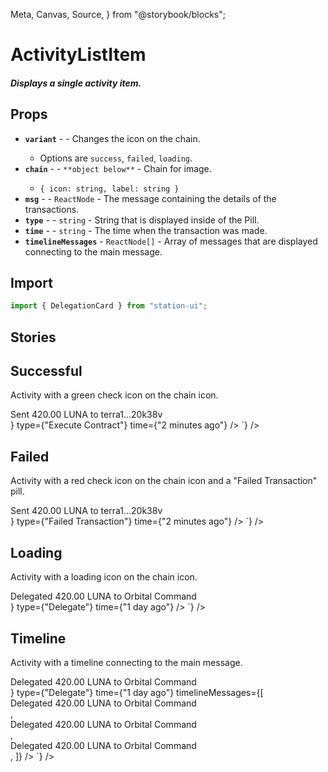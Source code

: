   Meta,
  Canvas,
  Source,
} from "@storybook/blocks";

<Meta title="Components/List Items/Activity" />

# ActivityListItem

##### Displays a single activity item.

## Props
- **`variant`** - <RequiredText /> - Changes the icon on the chain.
  - Options are `success`, `failed`, `loading`.
- **`chain`** - <RequiredText /> - `**object below**` - Chain for image.
  - `{ icon: string, label: string }`
- **`msg`** - <RequiredText /> - `ReactNode` - The message containing the details of the transactions.
- **`type`** - <RequiredText /> - `string` - String that is displayed inside of the Pill.
- **`time`** - <RequiredText /> - `string` - The time when the transaction was made.
- **`timelineMessages`** - `ReactNode[]` - Array of messages that are displayed connecting to the main message.

## Import
```jsx
import { DelegationCard } from "station-ui";
```

## Stories

## Successful
Activity with a green check icon on the chain icon.
<div className="story_with_source_below">
  <Canvas of={ActivityListItemStories.Successful} />
  <Source code={`
    <ActivityListItem
  variant={"success"}
  chain={{ icon: "https://station-assets.terra.dev/img/chains/Terra.svg", label: "Terra" }}
  msg={
    <div>
      Sent <span>420.00 LUNA</span> to <span>terra1...20k38v</span>
    </div>
  }
  type={"Execute Contract"}
  time={"2 minutes ago"}
/>
  `} />
</div>

## Failed
Activity with a red check icon on the chain icon and a "Failed Transaction" pill.
<div className="story_with_source_below">
  <Canvas of={ActivityListItemStories.Failed} />
  <Source code={`
    <ActivityListItem
  variant={"failed"}
  chain={{ icon: "https://station-assets.terra.dev/img/chains/Terra.svg", label: "Terra" }}
  msg={
    <div>
      Sent <span>420.00 LUNA</span> to <span>terra1...20k38v</span>
    </div>
  }
  type={"Failed Transaction"}
  time={"2 minutes ago"}
/>
  `} />
</div>

## Loading
Activity with a loading icon on the chain icon.
<div className="story_with_source_below">
  <Canvas of={ActivityListItemStories.Loading} />
  <Source code={`
    <ActivityListItem
  variant={"loading"}
  chain={{ icon: "https://station-assets.terra.dev/img/chains/Terra.svg", label: "Terra" }}
  msg={
    <div>
      Delegated <span>420.00 LUNA</span> to <span>Orbital Command</span>
    </div>
  }
  type={"Delegate"}
  time={"1 day ago"}
/>
  `} />
</div>

## Timeline
Activity with a timeline connecting to the main message.
<div className="story_with_source_below">
  <Canvas of={ActivityListItemStories.Timeline} />
  <Source code={`
    <ActivityListItem
  variant={"success"}
  chain={{ icon: "https://station-assets.terra.dev/img/chains/Terra.svg", label: "Terra" }}
  msg={
    <div>
      Delegated <span>420.00 LUNA</span> to <span>Orbital Command</span>
    </div>
  }
  type={"Delegate"}
  time={"1 day ago"}
  timelineMessages={[
    <div>
      Delegated <span>420.00 LUNA</span> to <span>Orbital Command</span>
    </div>,
    <div>
      Delegated <span>420.00 LUNA</span> to <span>Orbital Command</span>
    </div>,
    <div>
      Delegated <span>420.00 LUNA</span> to <span>Orbital Command</span>
    </div>,
  ]}
/>
  `} />
</div>

<br />
<br />
<br />
<br />
<br />
<br />
<br />
<br />
<br />
<br />
<br />
<br />
<br />
<br />
<br />
<br />
<br />
<br />
<br />
<br />
<br />
